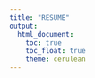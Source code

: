 ```yaml
---
title: "RESUME"
output: 
  html_document:
    toc: true
    toc_float: true
    theme: cerulean
---
```

